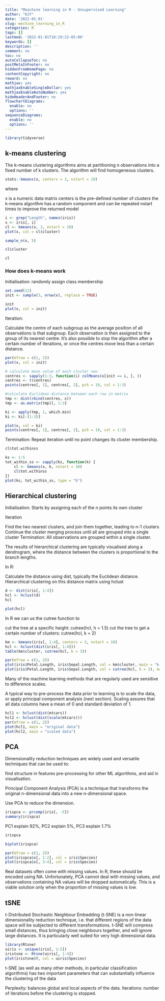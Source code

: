 ```yaml
---
title: "Meachine learning in R - Unsupervised Learning"
author: "KJY"
date: '2022-01-01'
slug: mechine_learning_in_R
categories: R
tags: []
lastmod: '2022-01-01T10:29:22-05:00'
keywords: []
description: ''
comment: no
toc: no
autoCollapseToc: no
postMetaInFooter: no
hiddenFromHomePage: no
contentCopyright: no
reward: no
mathjax: yes
mathjaxEnableSingleDollar: yes
mathjaxEnableAutoNumber: yes
hideHeaderAndFooter: no
flowchartDiagrams:
  enable: no
  options: ''
sequenceDiagrams:
  enable: no
  options: ''
---
```




```r
library(tidyverse)
```

## k-means clustering

The k-means clustering algorithms aims at partitioning n observations into a fixed number of k clusters. The algorithm will find homogeneous clusters.


```r
stats::kmeans(x, centers = 3, nstart = 10)
```


where

x is a numeric data matrix
centers is the pre-defined number of clusters
the k-means algorithm has a random component and can be repeated nstart times to improve the returned model

```r
i <- grep("Length", names(iris))
x <- iris[, i]
cl <- kmeans(x, 3, nstart = 10)
plot(x, col = cl$cluster)
```

```r
sample_n(x, 5)
```

```r
cl$cluster
```


```r
cl
```


### How does k-means work

Initialisation: randomly assign class membership

```r
set.seed(12)
init <- sample(3, nrow(x), replace = TRUE)

init
plot(x, col = init)
```

Iteration:

Calculate the centre of each subgroup as the average position of all observations is that subgroup.
Each observation is then assigned to the group of its nearest centre.
It’s also possible to stop the algorithm after a certain number of iterations, or once the centres move less than a certain distance.





```r
par(mfrow = c(1, 2))
plot(x, col = init)

# calculate mean value of each cluster now
centres <- sapply(1:3, function(i) colMeans(x[init == i, ], ))
centres <- t(centres)
points(centres[, 1], centres[, 2], pch = 19, col = 1:3)

#calculate Euclidean distance between each row in matrix
tmp <- dist(rbind(centres, x))
tmp <- as.matrix(tmp)[, 1:3]

ki <- apply(tmp, 1, which.min)
ki <- ki[-(1:3)]

plot(x, col = ki)
points(centres[, 1], centres[, 2], pch = 19, col = 1:3)
```


Termination: Repeat iteration until no point changes its cluster membership.

```r
cl$tot.withinss
```


```r
ks <- 1:5
tot_within_ss <- sapply(ks, function(k) {
    cl <- kmeans(x, k, nstart = 10)
    cl$tot.withinss
})
plot(ks, tot_within_ss, type = "b")
```

## Hierarchical clustering

Initialisation: Starts by assigning each of the n points its own cluster

Iteration

Find the two nearest clusters, and join them together, leading to n-1 clusters
Continue the cluster merging process until all are grouped into a single cluster
Termination: All observations are grouped within a single cluster.


The results of hierarchical clustering are typically visualised along a dendrogram, where the distance between the clusters is proportional to the branch lengths.

In R:

Calculate the distance using dist, typically the Euclidean distance.
Hierarchical clustering on this distance matrix using hclust

```r
d <- dist(iris[, 1:4])
hcl <- hclust(d)
hcl
```


```r
plot(hcl)
```

In R we can us the cutree function to

cut the tree at a specific height: cutree(hcl, h = 1.5)
cut the tree to get a certain number of clusters: cutree(hcl, k = 2)

```r
km <- kmeans(iris[, 1:4], centers = 3, nstart = 10)
hcl <- hclust(dist(iris[, 1:4]))
table(km$cluster, cutree(hcl, k = 3))

par(mfrow = c(1, 2))
plot(iris$Petal.Length, iris$Sepal.Length, col = km$cluster, main = "k-means")
plot(iris$Petal.Length, iris$Sepal.Length, col = cutree(hcl, k = 3), main = "Hierarchical clustering")
```

Many of the machine learning methods that are regularly used are sensitive to difference scales.

A typical way to pre-process the data prior to learning is to scale the data, or apply principal component analysis (next section). Scaling assures that all data columns have a mean of 0 and standard deviation of 1.

```r
hcl1 <- hclust(dist(mtcars))
hcl2 <- hclust(dist(scale(mtcars)))
par(mfrow = c(1, 2))
plot(hcl1, main = "original data")
plot(hcl2, main = "scaled data")
```

## PCA


Dimensionality reduction techniques are widely used and versatile techniques that can be used to:

find structure in features
pre-processing for other ML algorithms, and
aid in visualisation.

Principal Component Analysis (PCA) is a technique that transforms the original n-dimensional data into a new n-dimensional space.

Use PCA to reduce the dimension.

```r
irispca <- prcomp(iris[, -5])
summary(irispca)
```

PC1 explain 92%, PC2 explain 5%, PC3 explain 1.7% 

```r
irispca
```

```r
biplot(irispca)
```

```r
par(mfrow = c(1, 2))
plot(irispca$x[, 1:2], col = iris$Species)
plot(irispca$x[, 3:4], col = iris$Species)
```

Real datasets often come with missing values. In R, these should be encoded using NA. Unfortunately, PCA cannot deal with missing values, and observations containing NA values will be dropped automatically. This is a viable solution only when the proportion of missing values is low.



## tSNE 

t-Distributed Stochastic Neighbour Embedding (t-SNE) is a non-linear dimensionality reduction technique, i.e. that different regions of the data space will be subjected to different transformations. t-SNE will compress small distances, thus bringing close neighbours together, and will ignore large distances. It is particularly well suited for very high dimensional data.

```r
library(Rtsne)
uiris <- unique(iris[, 1:5])
iristsne <- Rtsne(uiris[, 1:4])
plot(iristsne$Y, col = uiris$Species)
```


t-SNE (as well as many other methods, in particular classification algorithms) has two important parameters that can substantially influence the clustering of the data

Perplexity: balances global and local aspects of the data.
Iterations: number of iterations before the clustering is stopped.

































